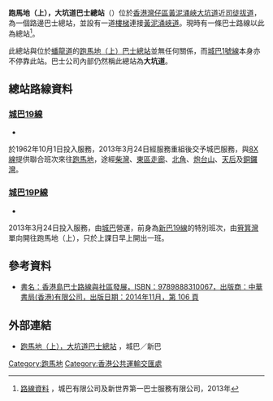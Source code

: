 {{For|[[城巴1號線|城巴1號線]]的跑馬地（上）總站|跑馬地（上）巴士總站}}
{{Infobox HK Bus terminus
 | image= HVUpper TaiHangRdBT.jpg
 | name= 跑馬地（上），大坑道巴士總站
 | engname= Happy Valley (Upper), Tai Hang Road Bus Terminus
 | district= [[灣仔區|灣仔區]]
 | area= [[跑馬地|跑馬地]]（上）
 | street= [[大坑道|大坑道]]近[[司徒拔道|司徒拔道]]
 | coordinates= {{Coord|22|15|47.6|N|114|11|9.2|E|display=inline,title}}
 | opendate= 1954年
 | terminate= [[城巴|城巴]]<br>[[城巴19線|19]]、[[城巴19P線|19P]]、[[城巴X8線|X8]]
 | via= 
 | feeder=  
 | nearbystreets= 司徒拔道、[[黃泥涌峽道|黃泥涌峽道]]
 | nearbysights= [[香港港安醫院–司徒拔道|港安醫院]]、[[曉廬|曉廬]]、[[欣景台|欣景台]]、怡園
 | notes= 
 | alternative= 跑馬地（上）巴士總站
 | bgcolor= blue
 | fontcolor= white
}}
'''跑馬地（上），大坑道巴士總站'''（{{lang-en|Happy Valley (Upper), Tai Hang Road Bus Terminus}}）位於[[香港|香港]][[灣仔區|灣仔區]][[黃泥涌峽|黃泥涌峽]][[大坑道|大坑道]]近[[司徒拔道|司徒拔道]]，為一個路邊巴士總站，並設有一道[[樓梯|樓梯]]連接[[黃泥涌峽道|黃泥涌峽道]]。現時有一條巴士路線以此為總站<ref>[http://www.nwstbus.com.hk/home/default.aspx?intLangID=2 路線資料] {{Wayback|url=http://www.nwstbus.com.hk/home/default.aspx?intLangID=2 |date=20110207214927 }}，城巴有限公司及新世界第一巴士服務有限公司，2013年</ref>。

此總站與位於[[蟠龍道|蟠龍道]]的[[跑馬地（上）巴士總站|跑馬地（上）巴士總站]]並無任何關係，而[[城巴1號線|城巴1號線]]本身亦不停靠此站。巴士公司內部仍然稱此總站為'''大坑道'''。

==總站路線資料==
===[[城巴19線|城巴19線]]===
*{{HK Bus Route HKIsland|19|inline}}
於1962年10月1日投入服務，2013年3月24日經服務重組後交予城巴服務，與[[城巴8X線|8X線]]提供聯合班次來往[[跑馬地|跑馬地]]，途經[[柴灣|柴灣]]、[[東區走廊|東區走廊]]、[[北角|北角]]、[[炮台山|炮台山]]、[[天后_(香港)|天后]]及[[銅鑼灣|銅鑼灣]]。

===[[城巴19P線|城巴19P線]]===
*{{HK Bus Route HKIsland|19P|inline}}
2013年3月24日投入服務，由[[城巴|城巴]]營運，前身為[[新巴19線|新巴19線]]的特別班次，由[[筲箕灣|筲箕灣]]單向開往跑馬地（上），只於上課日早上開出一班。

==參考資料==
{{reflist}}
*[https://web.archive.org/web/20141216000759/http://www.chunghwabook.com.hk/media/upload/9789888310067.pdf 書名：香港島巴士路線與社區發展，ISBN：9789888310067，出版商：中華書局(香港)有限公司，出版日期：2014年11月，第 106 頁]

==外部連結==
*[http://www.nwstbus.com.hk/routes/routesearch.aspx?searchtype=3&intLangID=2&inpchg=0&desdistrict=WC+&desarea=000034&destype=3&desid=002972 跑馬地（上），大坑道巴士總站] {{Wayback|url=http://www.nwstbus.com.hk/routes/routesearch.aspx?searchtype=3&intLangID=2&inpchg=0&desdistrict=WC+&desarea=000034&destype=3&desid=002972 |date=20160304132003 }}，城巴／新巴

{{香港灣仔區巴士總站列表}}

[[Category:跑馬地|Category:跑馬地]]
[[Category:香港公共運輸交匯處|Category:香港公共運輸交匯處]]